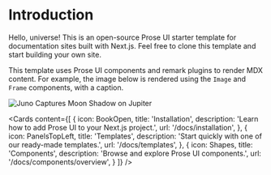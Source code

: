 
# Introduction

Hello, universe! This is an open-source Prose UI starter template for documentation sites built with Next.js. Feel free to clone this template and start building your own site.

This template uses Prose UI components and remark plugins to render MDX content. For example, the image below is rendered using the `Image` and `Frame` components, with a caption.

<Frame align='center' caption="Juno Captures Moon Shadow on Jupiter. Credits: NASA/JPL-Caltech/SwRI/MSSS, Thomas Thomopoulos © CC BY">
  <Image width={480} src="/img/jupiter.jpg" alt="Juno Captures Moon Shadow on Jupiter"  />
</Frame>


<Cards
  content={[ 
  { icon: BookOpen, title: 'Installation', description: 'Learn how to add Prose UI to your Next.js project.', url: '/docs/installation', },
  { icon: PanelsTopLeft, title: 'Templates', description: 'Start quickly with one of our ready-made templates.', url: '/docs/templates', },
  { icon: Shapes, title: 'Components', description: 'Browse and explore Prose UI components.', url: '/docs/components/overview', }
  ]}
/>
